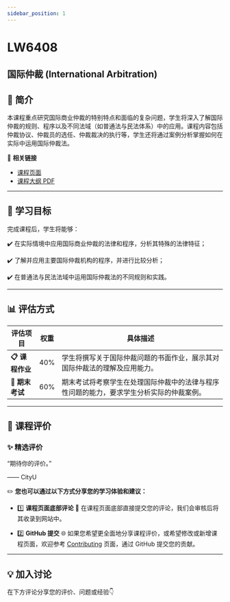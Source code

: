 ```yaml
---
sidebar_position: 1
---
```


# LW6408
## 国际仲裁 (International Arbitration)

## **📘 简介**
本课程重点研究国际商业仲裁的特别特点和面临的复杂问题，学生将深入了解国际仲裁的规则、程序以及不同法域（如普通法与民法体系）中的应用。课程内容包括仲裁协议、仲裁员的选任、仲裁裁决的执行等，学生还将通过案例分析掌握如何在实际中运用国际仲裁法。

🔗 **相关链接**
- [课程页面](https://www.cityu.edu.hk/catalogue/pg/202425/course/LW6408.htm)
- [课程大纲 PDF](https://www.cityu.edu.hk/catalogue/pg/202425/course/LW6408.pdf)

---

## **🎯 学习目标**

完成课程后，学生将能够：

✔️ 在实际情境中应用国际商业仲裁的法律和程序，分析其特殊的法律特征；

✔️ 了解并应用主要国际仲裁机构的程序，并进行比较分析；

✔️ 在普通法与民法法域中运用国际仲裁法的不同规则和实践。

---

## **📊 评估方式**

| **评估项目**          | **权重** | **具体描述**                                                                                       |
|----------------------|---------|---------------------------------------------------------------------------------------------------|
| **📋 课程作业**       | 40%     | 学生将撰写关于国际仲裁问题的书面作业，展示其对国际仲裁法的理解及应用能力。                       |
| **📂 期末考试**       | 60%     | 期末考试将考察学生在处理国际仲裁中的法律与程序性问题的能力，要求学生分析实际的仲裁案例。       |

---

## **💬 课程评价**

### ✨ **精选评价**
<div className={commentStyles.commentBox}>
    <p className={commentStyles.commentText}>
        “期待你的评价。”
    </p>
    <p className={commentStyles.commentAuthor}>—— CityU</p>
</div>

✏️ **您也可以通过以下方式分享您的学习体验和建议：**

- 1️⃣ **课程页面底部评论**
💬 在课程页面底部直接提交您的评论，我们会审核后将其收录到网站中。

- 2️⃣ **GitHub 提交**
🌐 如果您希望更全面地分享课程评价，或希望修改或新增课程页面，欢迎参考 [Contributing](https://penjc.github.io/CityU/contributing) 页面，通过 GitHub 提交您的贡献。

---

## **💡 加入讨论**

在下方评论分享您的评价、问题或经验👇
<Utterances />